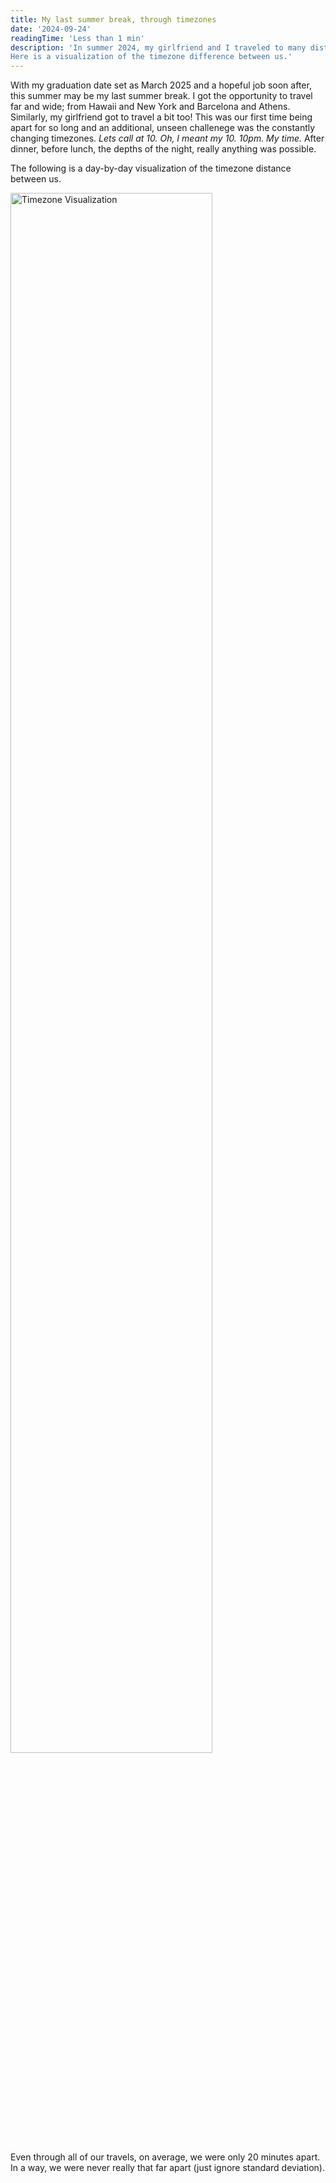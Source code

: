 ```yaml
---
title: My last summer break, through timezones
date: '2024-09-24'
readingTime: 'Less than 1 min'
description: 'In summer 2024, my girlfriend and I traveled to many distant countries. 
Here is a visualization of the timezone difference between us.'
---
```


With my graduation date set as March 2025 and a hopeful job soon after,
this summer may be my last summer break.
I got the opportunity to travel far and wide; from Hawaii and New York and Barcelona and Athens.
Similarly, my girlfriend got to travel a bit too!
This was our first time being apart for so long and an additional, unseen challenege
was the constantly changing timezones.
*Lets call at 10. Oh, I meant my 10. 10pm. My time.*
After dinner, before lunch, the depths of the night, really anything was possible.

The following is a day-by-day visualization of the timezone distance between us.

<img src="/images/blog/summer-2024-distance/timezones.jpg" alt="Timezone Visualization" width="80%"/>

Even through all of our travels, on average, we were only 20 minutes apart.
In a way, we were never really that far apart (just ignore standard deviation).
